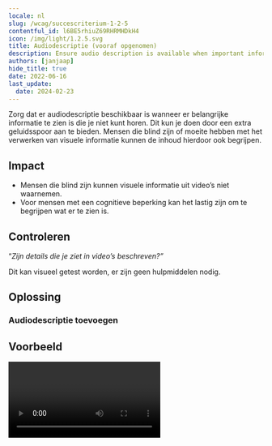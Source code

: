 ```yaml
---
locale: nl
slug: /wcag/succescriterium-1-2-5
contentful_id: l6BE5rhiuZ69RHRMHDkH4
icon: /img/light/1.2.5.svg
title: Audiodescriptie (vooraf opgenomen)
description: Ensure audio description is available when important information is shown which you cannot hear.
authors: [janjaap]
hide_title: true
date: 2022-06-16
last_update:
  date: 2024-02-23
---
```


<Hero
  title="Audiodescriptie (vooraf opgenomen)"
  image="/img/light/1.2.5.svg"
  alt="WCAG 1.2.5 - Logo"
  prefix="Succescriterium 1.2.5"
  suffix="Niveau AA"
/>

Zorg dat er audiodescriptie beschikbaar is wanneer er belangrijke informatie te zien is die je niet kunt horen. Dit kun je doen door een extra geluidsspoor aan te bieden. Mensen die blind zijn of moeite hebben met het verwerken van visuele informatie kunnen de inhoud hierdoor ook begrijpen.

## Impact

- Mensen die blind zijn kunnen visuele informatie uit video’s niet waarnemen.
- Voor mensen met een cognitieve beperking kan het lastig zijn om te begrijpen wat er te zien is.

## Controleren

“*Zijn details die je ziet in video’s beschreven?”*

Dit kan visueel getest worden, er zijn geen hulpmiddelen nodig.

## Oplossing

### Audiodescriptie toevoegen

<CodeSample id="media-audio-description" locale="nl"/>

## Voorbeeld

<Video youTubeId="JRCL9OeaheE" title="Voorbeeld van video met audiodescriptie"/>

## Bronnen

- [WCAG 2.1 - Succescriterium 1.2.5 - Audiodescriptie (vooraf opgenomen)](https://www.w3.org/Translations/WCAG21-nl/#audiodescriptie-vooraf-opgenomen)
